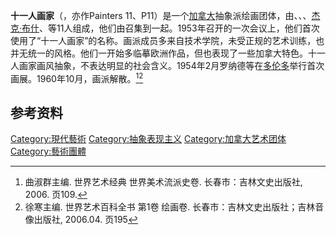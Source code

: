 '''十一人画家'''（{{lang-en|Painters Eleven}}，亦作Painters 11、P11）是一个[[加拿大|加拿大]]抽象派绘画团体，由{{Link-en|亚历山大·卢克|Alexandra Luke}}、{{Link-en|雷伊·米德|Ray Mead}}、{{Link-en|奥斯卡·卡昂|Oscar Cahén}}、[[杰克·布什|杰克·布什]]、{{Link-en|汤姆·霍奇森|Tom Hodgson}}等11人组成，他们由{{Link-en|威廉·罗纳德|William Ronald}}召集到一起。1953年召开的一次会议上，他们首次使用了“十一人画家”的名称。画派成员多来自技术学院，未受正规的艺术训练，也并无统一的风格。他们一开始多临摹欧洲作品，但也表现了一些加拿大特色。十一人画家画风抽象，不表达明显的社会含义。1954年2月罗纳德等在[[多伦多|多伦多]]举行首次画展。1960年10月，画派解散。<ref>曲淑群主编. 世界艺术经典 世界美术流派史卷. 长春市：吉林文史出版社, 2006. 页109.</ref><ref>徐寒主编. 世界艺术百科全书 第1卷 绘画卷. 长春市：吉林文史出版社；吉林音像出版社, 2006.04. 页195</ref>

==参考资料==
{{reflist}}

[[Category:現代藝術|Category:現代藝術]]
[[Category:抽象表现主义|Category:抽象表现主义]]
[[Category:加拿大艺术团体|Category:加拿大艺术团体]]
[[Category:藝術團體|Category:藝術團體]]